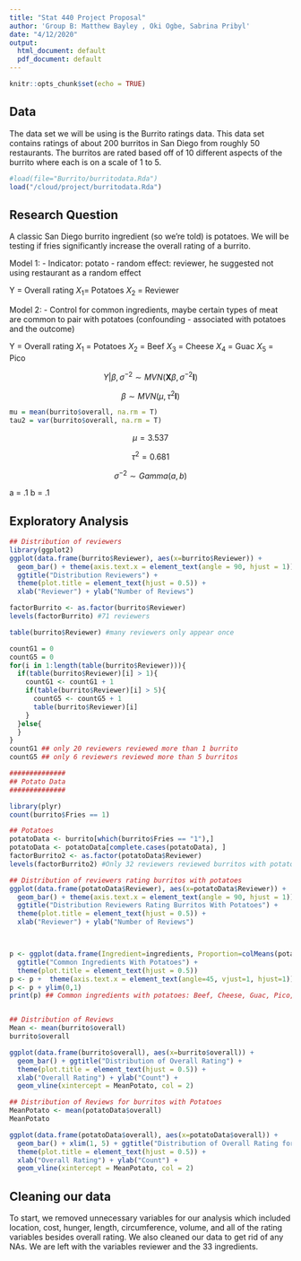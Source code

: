```yaml
---
title: "Stat 440 Project Proposal"
author: 'Group B: Matthew Bayley , Oki Ogbe, Sabrina Pribyl'
date: "4/12/2020"
output:
  html_document: default
  pdf_document: default
---
```


```r
knitr::opts_chunk$set(echo = TRUE)
```

## Data  
The data set we will be using is the Burrito ratings data. This data set contains ratings of about 200 burritos in San Diego from roughly 50 restaurants. The burritos are rated based off of 10 different aspects of the burrito where each is on a scale of 1 to 5.  
```r
#load(file="Burrito/burritodata.Rda")
load("/cloud/project/burritodata.Rda")
```

## Research Question
A classic San Diego burrito ingredient (so we're told) is potatoes. We will be testing if fries significantly increase the overall rating of a burrito. 

Model 1:
- Indicator: potato
- random effect: reviewer, he suggested not using restaurant as a random effect

Y = Overall rating 
$X_{1}$= Potatoes
$X_{2}$ = Reviewer

Model 2:
- Control for common ingredients, maybe certain types of meat are common to pair with potatoes (confounding - associated with potatoes and the outcome)

Y = Overall rating
$X_{1}$ = Potatoes
$X_{2}$ = Beef
$X_{3}$ = Cheese
$X_{4}$ = Guac
$X_{5}$ = Pico


$$Y|\beta, \sigma^{-2} \sim MVN(\textbf{X}\beta,\sigma^{-2}\textbf{I})$$

$$\beta \sim MVN(\mu,\tau^{2}\textbf{I})$$
```r

mu = mean(burrito$overall, na.rm = T)
tau2 = var(burrito$overall, na.rm = T)
```

$$\mu = 3.537$$

$$\tau^{2} = 0.681$$

$$\sigma^{-2} \sim Gamma(a,b)$$



a = .1
b = .1








## Exploratory Analysis
```r
## Distribution of reviewers 
library(ggplot2)
ggplot(data.frame(burrito$Reviewer), aes(x=burrito$Reviewer)) +
  geom_bar() + theme(axis.text.x = element_text(angle = 90, hjust = 1)) + 
  ggtitle("Distribution Reviewers") + 
  theme(plot.title = element_text(hjust = 0.5)) +
  xlab("Reviewer") + ylab("Number of Reviews") 

factorBurrito <- as.factor(burrito$Reviewer)
levels(factorBurrito) #71 reviewers

table(burrito$Reviewer) #many reviewers only appear once

countG1 = 0
countG5 = 0
for(i in 1:length(table(burrito$Reviewer))){
  if(table(burrito$Reviewer)[i] > 1){
    countG1 <- countG1 + 1
    if(table(burrito$Reviewer)[i] > 5){
      countG5 <- countG5 + 1
      table(burrito$Reviewer)[i]
    }
  }else{
  }
}
countG1 ## only 20 reviewers reviewed more than 1 burrito
countG5 ## only 6 reviewers reviewed more than 5 burritos

##############
## Potato Data
##############

library(plyr)
count(burrito$Fries == 1)

## Potatoes
potatoData <- burrito[which(burrito$Fries == "1"),]
potatoData <- potatoData[complete.cases(potatoData), ]
factorBurrito2 <- as.factor(potatoData$Reviewer)
levels(factorBurrito2) #Only 32 reviewers reviewed burritos with potatoes 

## Distribution of reviewers rating burritos with potatoes
ggplot(data.frame(potatoData$Reviewer), aes(x=potatoData$Reviewer)) +
  geom_bar() + theme(axis.text.x = element_text(angle = 90, hjust = 1)) + 
  ggtitle("Distribution Reviewers Rating Burritos With Potatoes") + 
  theme(plot.title = element_text(hjust = 0.5)) +
  xlab("Reviewer") + ylab("Number of Reviews") 



p <- ggplot(data.frame(Ingredient=ingredients, Proportion=colMeans(potatoData[,ingredients]))) + geom_point(aes(x=Ingredient, y=Proportion, colour = Proportion>.4)) + 
  ggtitle("Common Ingredients With Potatoes") + 
  theme(plot.title = element_text(hjust = 0.5)) 
p <- p +  theme(axis.text.x = element_text(angle=45, vjust=1, hjust=1))
p <- p + ylim(0,1)
print(p) ## Common ingredients with potatoes: Beef, Cheese, Guac, Pico, Sour Cream (Possibly Sauce)


## Distribution of Reviews
Mean <- mean(burrito$overall)
burrito$overall

ggplot(data.frame(burrito$overall), aes(x=burrito$overall)) +
  geom_bar() + ggtitle("Distribution of Overall Rating") + 
  theme(plot.title = element_text(hjust = 0.5)) +
  xlab("Overall Rating") + ylab("Count") +
  geom_vline(xintercept = MeanPotato, col = 2)

## Distribution of Reviews for burritos with Potatoes 
MeanPotato <- mean(potatoData$overall)
MeanPotato

ggplot(data.frame(potatoData$overall), aes(x=potatoData$overall)) +
  geom_bar() + xlim(1, 5) + ggtitle("Distribution of Overall Rating for Burritos with Potatoes") + 
  theme(plot.title = element_text(hjust = 0.5)) +
  xlab("Overall Rating") + ylab("Count") +
  geom_vline(xintercept = MeanPotato, col = 2)


```

## Cleaning our data
To start, we removed unnecessary variables for our analysis which included location, cost, hunger, length, circumference, volume, and all of the rating variables besides overall rating. We also cleaned our data to get rid of any NAs. We are left with the variables reviewer and the 33 ingredients. 